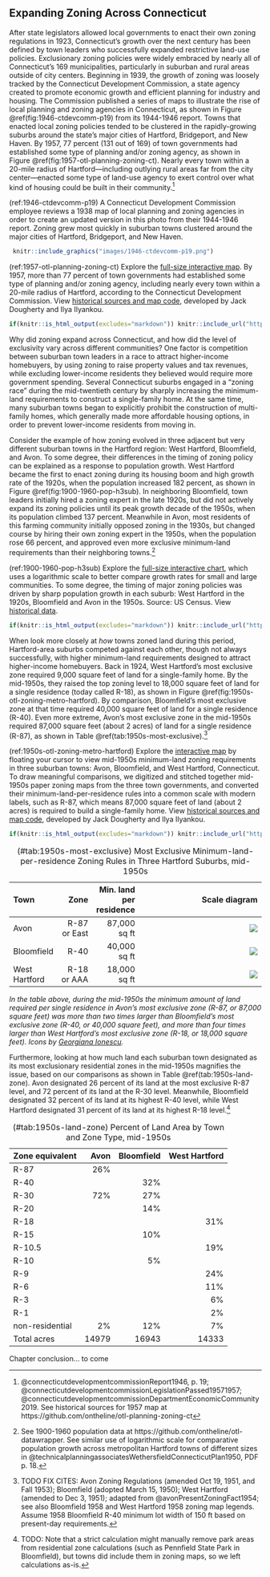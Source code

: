## Expanding Zoning Across Connecticut {- #expanding-zoning}

After state legislators allowed local governments to enact their own zoning regulations in 1923, Connecticut's growth over the next century has been defined by town leaders who successfully expanded restrictive land-use policies. Exclusionary zoning policies were widely embraced by nearly all of Connecticut's 169 municipalities, particularly in suburban and rural areas outside of city centers. Beginning in 1939, the growth of zoning was loosely tracked by the Connecticut Development Commission, a state agency created to promote economic growth and efficient planning for industry and housing. The Commission published a series of maps to illustrate the rise of local planning and zoning agencies in Connecticut, as shown in Figure \@ref(fig:1946-ctdevcomm-p19) from its 1944-1946 report. Towns that enacted local zoning policies tended to be clustered in the rapidly-growing suburbs around the state's major cities of Hartford, Bridgeport, and New Haven. By 1957, 77 percent (131 out of 169) of town governments had established some type of planning and/or zoning agency, as shown in Figure \@ref(fig:1957-otl-planning-zoning-ct). Nearly every town within a 20-mile radius of Hartford---including outlying rural areas far from the city center---enacted some type of land-use agency to exert control over what kind of housing could be built in their community.^[@connecticutdevelopmentcommissionReport1946, p. 19; @connecticutdevelopmentcommissionLegislationPassed19571957; @connecticutdevelopmentcommissionDepartmentEconomicCommunity2019. See historical sources for 1957 map at https://github.com/ontheline/otl-planning-zoning-ct]

(ref:1946-ctdevcomm-p19) A Connecticut Development Commission employee reviews a 1938 map of local planning and zoning agencies in order to create an updated version in this photo from their 1944-1946 report. Zoning grew most quickly in suburban towns clustered around the major cities of Hartford, Bridgeport, and New Haven.

```r
 knitr::include_graphics("images/1946-ctdevcomm-p19.png")
```

(ref:1957-otl-planning-zoning-ct) Explore the [full-size interactive map](https://ontheline.github.io/otl-planning-zoning-ct/). By 1957, more than 77 percent of town governments had established some type of planning and/or zoning agency, including nearly every town within a 20-mile radius of Hartford, according to the Connecticut Development Commission. View [historical sources and map code](https://github.com/ontheline/otl-planning-zoning-ct/), developed by Jack Dougherty and Ilya Ilyankou.

```r
if(knitr::is_html_output(excludes="markdown")) knitr::include_url("https://ontheline.github.io/otl-planning-zoning-ct/") else knitr::include_graphics("images/1957-otl-planning-zoning-ct.png")
```

Why did zoning expand across Connecticut, and how did the level of exclusivity vary across different communities? One factor is competition between suburban town leaders in a race to attract higher-income homebuyers, by using zoning to raise property values and tax revenues, while excluding lower-income residents they believed would require more government spending. Several Connecticut suburbs engaged in a "zoning race" during the mid-twentieth century by sharply increasing the minimum-land requirements to construct a single-family home. At the same time, many suburban towns began to explicitly prohibit the construction of multi-family homes, which generally made more affordable housing options, in order to prevent lower-income residents from moving in.

Consider the example of how zoning evolved in three adjacent but very different suburban towns in the Hartford region: West Hartford, Bloomfield, and Avon. To some degree, their differences in the timing of zoning policy can be explained as a response to population growth. West Hartford became the first to enact zoning during its housing boom and high growth rate of the 1920s, when the population increased 182 percent, as shown in Figure \@ref(fig:1900-1960-pop-h3sub). In neighboring Bloomfield, town leaders initially hired a zoning expert in the late 1920s, but did not actively expand its zoning policies until its peak growth decade of the 1950s, when its population climbed 137 percent. Meanwhile in Avon, most residents of this farming community initially opposed zoning in the 1930s, but changed course by hiring their own zoning expert in the 1950s, when the population rose 66 percent, and approved even more exclusive minimum-land requirements than their neighboring towns.^[See 1900-1960 population data at https://github.com/ontheline/otl-datawrapper. See similar use of logarithmic scale for comparative population growth across metropolitan Hartford towns of different sizes in @technicalplanningassociatesWethersfieldConnecticutPlan1950, PDF p. 18.]

(ref:1900-1960-pop-h3sub) Explore the [full-size interactive chart](https://datawrapper.dwcdn.net/p69o9/), which uses a logarithmic scale to better compare growth rates for small and large communities. To some degree, the timing of major zoning policies was driven by sharp population growth in each suburb: West Hartford in the 1920s, Bloomfield and Avon in the 1950s. Source: US Census. View [historical data](https://github.com/ontheline/otl-datawrapper).

```r
if(knitr::is_html_output(excludes="markdown")) knitr::include_url("https://datawrapper.dwcdn.net/p69o9/") else knitr::include_graphics("images/1900-1960-pop-h3sub.png")
```

When look more closely at *how* towns zoned land during this period, Hartford-area suburbs competed against each other, though not always successfully, with higher minimum-land requirements designed to attract higher-income homebuyers. Back in 1924, West Hartford's most exclusive zone required 9,000 square feet of land for a single-family home. By the mid-1950s, they raised the top zoning level to 18,000 square feet of land for a single residence (today called R-18), as shown in Figure \@ref(fig:1950s-otl-zoning-metro-hartford). By comparison, Bloomfield's most exclusive zone at that time required 40,000 square feet of land for a single residence (R-40). Even more extreme, Avon's most exclusive zone in the mid-1950s required 87,000 square feet (about 2 acres) of land for a single residence (R-87), as shown in Table \@ref(tab:1950s-most-exclusive).^[TODO FIX CITES: Avon Zoning Regulations (amended Oct 19, 1951, and Fall 1953); Bloomfield (adopted March 15, 1950); West Hartford (amended to Dec 3, 1951); adapted from @avonPresentZoningFact1954; see also Bloomfield 1958 and West Hartford 1958 zoning map legends. Assume 1958 Bloomfield R-40 minimum lot width of 150 ft based on present-day requirements.]

(ref:1950s-otl-zoning-metro-hartford) Explore the [interactive map](https://ontheline.github.io/otl-zoning-metro-hartford/index-caption.html) by floating your cursor to view mid-1950s minimum-land zoning requirements in three suburban towns: Avon, Bloomfield, and West Hartford, Connecticut. To draw meaningful comparisons, we digitized and stitched together mid-1950s paper zoning maps from the three town governments, and converted their minimum-land-per-residence rules into a common scale with modern labels, such as R-87, which means 87,000 square feet of land (about 2 acres) is required to build a single-family home. View [historical sources and map code](https://github.com/ontheline/otl-zoning-metro-hartford), developed by Jack Dougherty and Ilya Ilyankou.

```r
if(knitr::is_html_output(excludes="markdown")) knitr::include_url("https://ontheline.github.io/otl-zoning-metro-hartford", height = "550px") else knitr::include_graphics("images/1950s-otl-zoning-metro-hartford.png")
```

Table: (\#tab:1950s-most-exclusive) Most Exclusive Minimum-land-per-residence Zoning Rules in Three Hartford Suburbs, mid-1950s

| Town  | Zone | Min. land per residence | Scale diagram |
|:------|-----:|------:|--------------------:|
| Avon  | R-87 or East | 87,000 sq ft  | ![](images/1950s-r-87.png) |
| Bloomfield | R-40 | 40,000 sq ft  | ![](images/1950s-r-40.png) |
| West Hartford | R-18 or AAA | 18,000 sq ft  | ![](images/1950s-r-18.png) |

*In the table above, during the mid-1950s the minimum amount of land required per single residence in Avon's most exclusive zone (R-87, or 87,000 square feet) was more than two times larger than Bloomfield's most exclusive zone (R-40, or 40,000 square feet), and more than four times larger than West Hartford's most exclusive zone (R-18, or 18,000 square feet). Icons by [Georgiana Ionescu](https://thenounproject.com/georgiana.ionescu/collection/real-estate-outline/).*
<!-- Graphics from https://www.figma.com/file/7JitgyYxiT3xR3fyoZttKb/otl-zoning-graphics
Export at 4x resolution, then reduce size 25% to return to original dimensions -->

Furthermore, looking at how much land each suburban town designated as its most exclusionary residential zones in the mid-1950s magnifies the issue, based on our comparisons as shown in Table \@ref(tab:1950s-land-zone). Avon designated 26 percent of its land at the most exclusive R-87 level, and 72 percent of its land at the R-30 level. Meanwhile, Bloomfield designated 32 percent of its land at its highest R-40 level, while West Hartford designated 31 percent of its land at its highest R-18 level.^[TODO: Note that a strict calculation might manually remove park areas from residential zone calculations (such as Pennfield State Park in Bloomfield), but towns did include them in zoning maps, so we left calculations as-is.]

Table: (\#tab:1950s-land-zone) Percent of Land Area by Town and Zone Type, mid-1950s

| Zone equivalent | Avon | Bloomfield | West Hartford |
|:-----|-----:|-----:|-----:|
| R-87 | 26% |  |  |
| R-40 |  | 32% |  |
| R-30 | 72% | 27% |  |
| R-20 |  | 14% |  |
| R-18 |  |  | 31% |
| R-15 |  | 10% |  |
| R-10.5 |  |  | 19% |
| R-10 |  | 5% |  |
| R-9 |  |  | 24% |
| R-6 |  |  | 11% |
| R-3 |  |  | 6% |
| R-1 |  |  | 2% |
| non-residential | 2% | 12% | 7% |
| Total acres | 14979 | 16943 | 14333 |

Chapter conclusion... to come 
